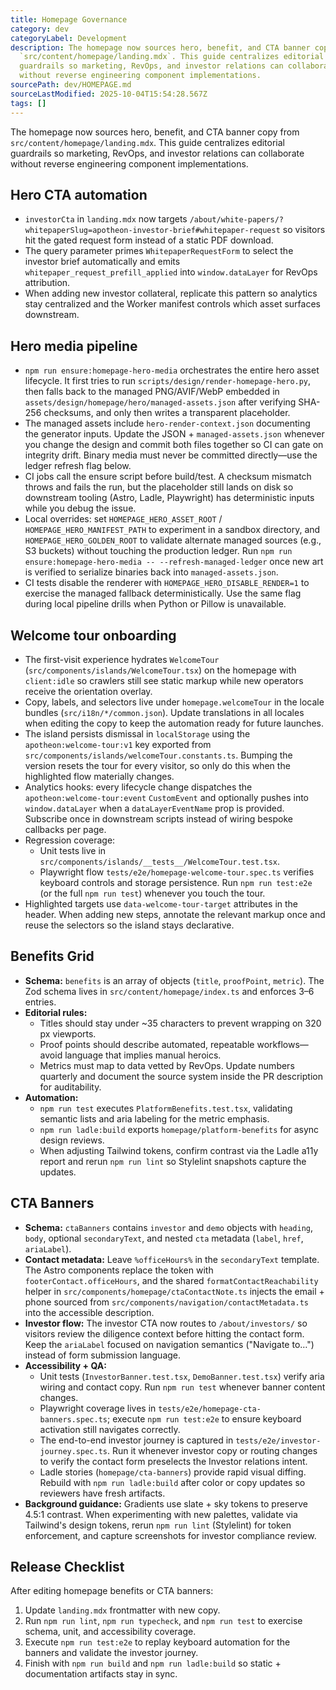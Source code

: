 ```yaml
---
title: Homepage Governance
category: dev
categoryLabel: Development
description: The homepage now sources hero, benefit, and CTA banner copy from
  `src/content/homepage/landing.mdx`. This guide centralizes editorial
  guardrails so marketing, RevOps, and investor relations can collaborate
  without reverse engineering component implementations.
sourcePath: dev/HOMEPAGE.md
sourceLastModified: 2025-10-04T15:54:28.567Z
tags: []
---
```


The homepage now sources hero, benefit, and CTA banner copy from
`src/content/homepage/landing.mdx`. This guide centralizes editorial guardrails so
marketing, RevOps, and investor relations can collaborate without reverse engineering
component implementations.

## Hero CTA automation

- `investorCta` in `landing.mdx` now targets
  `/about/white-papers/?whitepaperSlug=apotheon-investor-brief#whitepaper-request` so visitors hit
  the gated request form instead of a static PDF download.
- The query parameter primes `WhitepaperRequestForm` to select the investor brief automatically and
  emits `whitepaper_request_prefill_applied` into `window.dataLayer` for RevOps attribution.
- When adding new investor collateral, replicate this pattern so analytics stay centralized and the
  Worker manifest controls which asset surfaces downstream.

## Hero media pipeline

- `npm run ensure:homepage-hero-media` orchestrates the entire hero asset lifecycle. It first tries
  to run `scripts/design/render-homepage-hero.py`, then falls back to the managed PNG/AVIF/WebP
  embedded in `assets/design/homepage/hero/managed-assets.json` after verifying SHA-256 checksums,
  and only then writes a transparent placeholder.
- The managed assets include `hero-render-context.json` documenting the generator inputs. Update the
  JSON + `managed-assets.json` whenever you change the design and commit both files together so CI
  can gate on integrity drift. Binary media must never be committed directly—use the ledger refresh
  flag below.
- CI jobs call the ensure script before build/test. A checksum mismatch throws and fails the run,
  but the placeholder still lands on disk so downstream tooling (Astro, Ladle, Playwright) has
  deterministic inputs while you debug the issue.
- Local overrides: set `HOMEPAGE_HERO_ASSET_ROOT` / `HOMEPAGE_HERO_MANIFEST_PATH` to experiment in a
  sandbox directory, and `HOMEPAGE_HERO_GOLDEN_ROOT` to validate alternate managed sources (e.g., S3
  buckets) without touching the production ledger. Run `npm run ensure:homepage-hero-media --
--refresh-managed-ledger` once new art is verified to serialize binaries back into
  `managed-assets.json`.
- CI tests disable the renderer with `HOMEPAGE_HERO_DISABLE_RENDER=1` to exercise the managed
  fallback deterministically. Use the same flag during local pipeline drills when Python or Pillow
  is unavailable.

## Welcome tour onboarding

- The first-visit experience hydrates `WelcomeTour` (`src/components/islands/WelcomeTour.tsx`) on the
  homepage with `client:idle` so crawlers still see static markup while new operators receive the
  orientation overlay.
- Copy, labels, and selectors live under `homepage.welcomeTour` in the locale bundles
  (`src/i18n/*/common.json`). Update translations in all locales when editing the copy to keep the
  automation ready for future launches.
- The island persists dismissal in `localStorage` using the
  `apotheon:welcome-tour:v1` key exported from
  `src/components/islands/welcomeTour.constants.ts`. Bumping the version resets the tour for every
  visitor, so only do this when the highlighted flow materially changes.
- Analytics hooks: every lifecycle change dispatches the
  `apotheon:welcome-tour:event` `CustomEvent` and optionally pushes into `window.dataLayer` when a
  `dataLayerEventName` prop is provided. Subscribe once in downstream scripts instead of wiring
  bespoke callbacks per page.
- Regression coverage:
  - Unit tests live in `src/components/islands/__tests__/WelcomeTour.test.tsx`.
  - Playwright flow `tests/e2e/homepage-welcome-tour.spec.ts` verifies keyboard controls and storage
    persistence. Run `npm run test:e2e` (or the full `npm run test`) whenever you touch the tour.
- Highlighted targets use `data-welcome-tour-target` attributes in the header. When adding new steps,
  annotate the relevant markup once and reuse the selectors so the island stays declarative.

## Benefits Grid

- **Schema:** `benefits` is an array of objects (`title`, `proofPoint`, `metric`). The Zod
  schema lives in `src/content/homepage/index.ts` and enforces 3–6 entries.
- **Editorial rules:**
  - Titles should stay under ~35 characters to prevent wrapping on 320 px viewports.
  - Proof points should describe automated, repeatable workflows—avoid language that
    implies manual heroics.
  - Metrics must map to data vetted by RevOps. Update numbers quarterly and document
    the source system inside the PR description for auditability.
- **Automation:**
  - `npm run test` executes `PlatformBenefits.test.tsx`, validating semantic lists and
    aria labeling for the metric emphasis.
  - `npm run ladle:build` exports `homepage/platform-benefits` for async design reviews.
  - When adjusting Tailwind tokens, confirm contrast via the Ladle a11y report and
    rerun `npm run lint` so Stylelint snapshots capture the updates.

## CTA Banners

- **Schema:** `ctaBanners` contains `investor` and `demo` objects with `heading`, `body`,
  optional `secondaryText`, and nested `cta` metadata (`label`, `href`, `ariaLabel`).
- **Contact metadata:** Leave `%officeHours%` in the `secondaryText` template. The Astro
  components replace the token with `footerContact.officeHours`, and the shared
  `formatContactReachability` helper in `src/components/homepage/ctaContactNote.ts`
  injects the email + phone sourced from `src/components/navigation/contactMetadata.ts`
  into the accessible description.
- **Investor flow:** The investor CTA now routes to `/about/investors/` so visitors review
  the diligence context before hitting the contact form. Keep the `ariaLabel` focused on
  navigation semantics ("Navigate to…") instead of form submission language.
- **Accessibility + QA:**
  - Unit tests (`InvestorBanner.test.tsx`, `DemoBanner.test.tsx`) verify aria wiring and
    contact copy. Run `npm run test` whenever banner content changes.
  - Playwright coverage lives in `tests/e2e/homepage-cta-banners.spec.ts`; execute
    `npm run test:e2e` to ensure keyboard activation still navigates correctly.
  - The end-to-end investor journey is captured in `tests/e2e/investor-journey.spec.ts`.
    Run it whenever investor copy or routing changes to verify the contact form preselects
    the Investor relations intent.
  - Ladle stories (`homepage/cta-banners`) provide rapid visual diffing. Rebuild with
    `npm run ladle:build` after color or copy updates so reviewers have fresh artifacts.
- **Background guidance:** Gradients use slate + sky tokens to preserve 4.5:1 contrast.
  When experimenting with new palettes, validate via Tailwind's design tokens,
  rerun `npm run lint` (Stylelint) for token enforcement, and capture screenshots for
  investor compliance review.

## Release Checklist

After editing homepage benefits or CTA banners:

1. Update `landing.mdx` frontmatter with new copy.
2. Run `npm run lint`, `npm run typecheck`, and `npm run test` to exercise schema,
   unit, and accessibility coverage.
3. Execute `npm run test:e2e` to replay keyboard automation for the banners and
   validate the investor journey.
4. Finish with `npm run build` and `npm run ladle:build` so static + documentation
   artifacts stay in sync.
